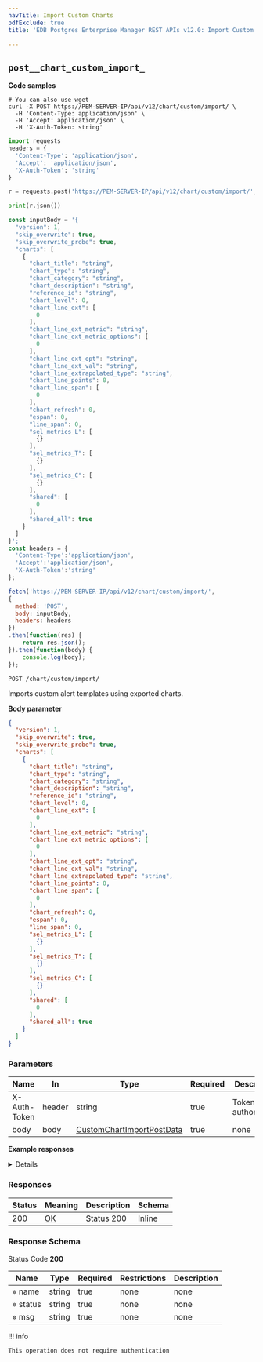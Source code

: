 ```yaml
---
navTitle: Import Custom Charts
pdfExclude: true
title: 'EDB Postgres Enterprise Manager REST APIs v12.0: Import Custom Charts'

---
```




## `post__chart_custom_import_`

**Code samples**

<TabContainer syncKey="language">

<Tab title="cURL">

```shell
# You can also use wget
curl -X POST https://PEM-SERVER-IP/api/v12/chart/custom/import/ \
  -H 'Content-Type: application/json' \
  -H 'Accept: application/json' \
  -H 'X-Auth-Token: string'

```

</Tab>

<Tab title="Python">

```python
import requests
headers = {
  'Content-Type': 'application/json',
  'Accept': 'application/json',
  'X-Auth-Token': 'string'
}

r = requests.post('https://PEM-SERVER-IP/api/v12/chart/custom/import/', headers = headers)

print(r.json())

```

</Tab>

<Tab title="JavaScript">

```javascript
const inputBody = '{
  "version": 1,
  "skip_overwrite": true,
  "skip_overwrite_probe": true,
  "charts": [
    {
      "chart_title": "string",
      "chart_type": "string",
      "chart_category": "string",
      "chart_description": "string",
      "reference_id": "string",
      "chart_level": 0,
      "chart_line_ext": [
        0
      ],
      "chart_line_ext_metric": "string",
      "chart_line_ext_metric_options": [
        0
      ],
      "chart_line_ext_opt": "string",
      "chart_line_ext_val": "string",
      "chart_line_extrapolated_type": "string",
      "chart_line_points": 0,
      "chart_line_span": [
        0
      ],
      "chart_refresh": 0,
      "espan": 0,
      "line_span": 0,
      "sel_metrics_L": [
        {}
      ],
      "sel_metrics_T": [
        {}
      ],
      "sel_metrics_C": [
        {}
      ],
      "shared": [
        0
      ],
      "shared_all": true
    }
  ]
}';
const headers = {
  'Content-Type':'application/json',
  'Accept':'application/json',
  'X-Auth-Token':'string'
};

fetch('https://PEM-SERVER-IP/api/v12/chart/custom/import/',
{
  method: 'POST',
  body: inputBody,
  headers: headers
})
.then(function(res) {
    return res.json();
}).then(function(body) {
    console.log(body);
});

```

</Tab>

</TabContainer>

`POST /chart/custom/import/`

Imports custom alert templates using exported charts.

**Body parameter**

```json
{
  "version": 1,
  "skip_overwrite": true,
  "skip_overwrite_probe": true,
  "charts": [
    {
      "chart_title": "string",
      "chart_type": "string",
      "chart_category": "string",
      "chart_description": "string",
      "reference_id": "string",
      "chart_level": 0,
      "chart_line_ext": [
        0
      ],
      "chart_line_ext_metric": "string",
      "chart_line_ext_metric_options": [
        0
      ],
      "chart_line_ext_opt": "string",
      "chart_line_ext_val": "string",
      "chart_line_extrapolated_type": "string",
      "chart_line_points": 0,
      "chart_line_span": [
        0
      ],
      "chart_refresh": 0,
      "espan": 0,
      "line_span": 0,
      "sel_metrics_L": [
        {}
      ],
      "sel_metrics_T": [
        {}
      ],
      "sel_metrics_C": [
        {}
      ],
      "shared": [
        0
      ],
      "shared_all": true
    }
  ]
}
```

<span id="post__chart_custom_import_-parameters"></span>

### Parameters



| Name         | In     | Type                                                                    | Required | Description            |
| ------------ | ------ | ----------------------------------------------------------------------- | -------- | ---------------------- |
| X-Auth-Token | header | string                                                                  | true     | Token of authorization |
| body         | body   | [CustomChartImportPostData](schemas.mdx#tocs_customchartimportpostdata) | true     | none                   |

**Example responses**

<Details summary="200 Response">

```json
[
  {
    "name": "string",
    "status": "string",
    "msg": "string"
  }
]
```

</Details>

<span id="post__chart_custom_import_-responses"></span>

### Responses



| Status | Meaning                                                 | Description | Schema |
| ------ | ------------------------------------------------------- | ----------- | ------ |
| 200    | [OK](https://tools.ietf.org/html/rfc7231#section-6.3.1) | Status 200  | Inline |

<span id="post__chart_custom_import_-responseschema"></span>

### Response Schema



Status Code **200**

| Name     | Type   | Required | Restrictions | Description |
| -------- | ------ | -------- | ------------ | ----------- |
| » name   | string | true     | none         | none        |
| » status | string | true     | none         | none        |
| » msg    | string | true     | none         | none        |

!!! info

    This operation does not require authentication




<span id="edb-postgres-enterprise-manager-rest-apis-export-custom-dashboards"></span>
